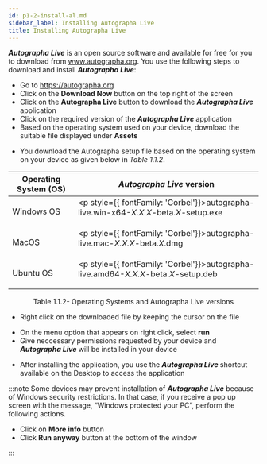 ```yaml
---
id: p1-2-install-al.md
sidebar_label: Installing Autographa Live
title: Installing Autographa Live
---
```


**_Autographa Live_** is an open source software and available for free for you to download from www.autographa.org. You use the following steps to download and install **_Autographa Live_**:

-   Go to https://autographa.org
-   Click on the **Download Now** button on the top right of the screen
-   Click on the **Autographa Live** button to download the **_Autographa Live_** application
-   Click on the required version of the **_Autographa Live_** application
-   Based on the operating system used on your device, download the suitable file displayed under **Assets**

*   You download the Autographa setup file based on the operating system on your device as given below in _Table 1.1.2_.

| Operating System (OS) | **_Autographa Live_** version                                                             |
| --------------------- | ----------------------------------------------------------------------------------------- |
| Windows OS            | <p style={{ fontFamily: 'Corbel'}}>autographa-live.win-x64-_X.X.X_-beta._X_-setup.exe</p> |
| MacOS                 | <p style={{ fontFamily: 'Corbel'}}>autographa-live.mac-_X.X.X_-beta._X_.dmg</p>           |
| Ubuntu OS             | <p style={{ fontFamily: 'Corbel'}}>autographa-live.amd64-_X.X.X_-beta._X_-setup.deb</p>   |

<div align='center' style={{ fontStyle: 'Italic' }}>
	Table 1.1.2- Operating Systems and Autographa Live versions
</div>

-   Right click on the downloaded file by keeping the cursor on the file

*   On the menu option that appears on right click, select **run**
*   Give neccessary permissions requested by your device and **_Autographa Live_** will be installed in your device

-   After installing the application, you use the **_Autographa Live_** shortcut available on the Desktop to access the application

:::note
Some devices may prevent installation of **_Autographa Live_** because of Windows security restrictions. In that case,
if you receive a pop up screen with the message, “Windows protected your PC”, perform the following actions.

-   Click on **More info** button
-   Click **Run anyway** button at the bottom of the window

:::
